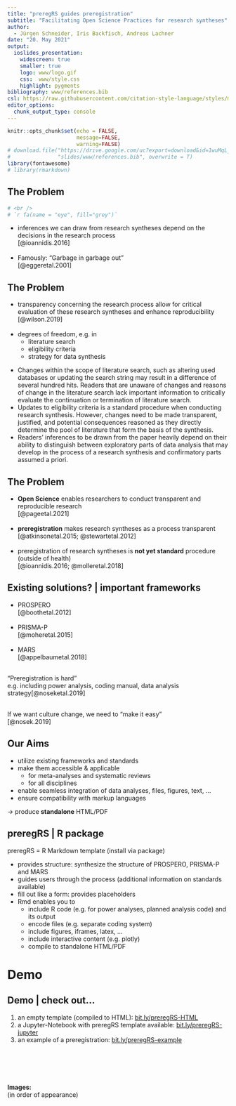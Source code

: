 ```yaml
---
title: "preregRS guides preregistration"  
subtitle: "Facilitating Open Science Practices for research syntheses"
author: 
  - Jürgen Schneider, Iris Backfisch, Andreas Lachner
date: "20. May 2021"
output:
  ioslides_presentation:
    widescreen: true
    smaller: true
    logo: www/logo.gif
    css:  www/style.css
    highlight: pygments
bibliography: www/references.bib
csl: https://raw.githubusercontent.com/citation-style-language/styles/master/apa.csl
editor_options: 
  chunk_output_type: console
---
```



```r
knitr::opts_chunk$set(echo = FALSE,
                      message=FALSE, 
                      warning=FALSE)
# download.file("https://drive.google.com/uc?export=download&id=1wuMqL_Z8T9rxuGvn0VP6siag90kHDm2O",
#               "slides/www/references.bib", overwrite = T)
library(fontawesome)
# library(rmarkdown)
```

## The Problem
```r
# <br /> 
# `r fa(name = "eye", fill="grey")` 
```


* inferences we can draw from research syntheses depend on the decisions in the research process<br /><span class="mysource">[@ioannidis.2016]</span><br /><br />
* Famously: "Garbage in garbage out" <br /><span class="mysource">[@eggeretal.2001]</span>
 
## The Problem

* transparency concerning the research process allow for critical evaluation of these research syntheses and enhance reproducibility <br /><span class="mysource">[@wilson.2019]</span><br /><br />
* degrees of freedom, e.g. in
  + literature search
  + eligibility criteria
  + strategy for data synthesis 


<div class="notes">
* Changes within the scope of literature search, such as altering used databases or updating the search string may result in a difference of several hundred hits. Readers that are unaware of changes and reasons of change in the literature search lack important information to critically evaluate the continuation or termination of literature search.
* Updates to eligibility criteria is a standard procedure when conducting research synthesis. However, changes need to be made transparent, justified, and potential consequences reasoned as they directly determine the pool of literature that form the basis of the synthesis.
* Readers’ inferences to be drawn from the paper heavily depend on their ability to distinguish between exploratory parts of data analysis that may develop in the process of a research synthesis and confirmatory parts assumed a priori.
</div>

## The Problem

* __Open Science__ enables researchers to conduct transparent and reproducible research <br /><span class="mysource">[@pageetal.2021]</span><br /><br />
* __preregistration__ makes research syntheses as a process transparent<br /><span class="mysource">[@atkinsonetal.2015; @stewartetal.2012]</span><br /><br />
* preregistration of research syntheses is __not yet standard__ procedure (outside of health)<br /><span class="mysource">[@ioannidis.2016; @molleretal.2018]</span>

## Existing solutions? | important frameworks


* PROSPERO <br /><span class="mysource">[@boothetal.2012]</span><br /><br />
* PRISMA-P <br /><span class="mysource">[@moheretal.2015]</span><br /><br />
* MARS <br /><span class="mysource">[@appelbaumetal.2018]</span><br /><br />

"Preregistration is hard" <br />
e.g. including power analysis, coding manual, data analysis strategy<span class="mysource">[@noseketal.2019]</span><br /><br />

If we want culture change, we need to "make it easy" <br /><span class="mysource">[@nosek.2019]</span>

## Our Aims

* utilize existing frameworks and standards
* make them accessible & applicable
  - for meta-analyses and systematic reviews 
  - for all disciplines
* enable seamless integration of data analyses, files, figures, text, ...
* ensure compatibility with markup languages

-> produce __standalone__ HTML/PDF

## preregRS | R package

preregRS = R Markdown template (install via package)

* provides structure: synthesize the structure of PROSPERO, PRISMA-P and MARS
* guides users through the process (additional information on standards available)
* fill out like a form: provides placeholders
* Rmd enables you to 
  - include R code (e.g. for power analyses, planned analysis code) and its output
  - encode files (e.g. separate coding system)
  - include figures, iframes, latex, ...
  - include interactive content (e.g. plotly)
  - compile to standalone HTML/PDF

# Demo

<div class="fullscreenac"></div>


## Demo | check out...

1. an empty template (compiled to HTML): [bit.ly/preregRS-HTML](https://bit.ly/preregRS-HTML)  
2. a Jupyter-Notebook with preregRS template available: [bit.ly/preregRS-jupyter](https://bit.ly/preregRS-jupyter)  
3. an example of a preregistration: [bit.ly/preregRS-example](https://bit.ly/preregRS-example)  


# {-}


<div id="refs"></div>



# &nbsp;
__Images:__  
(in order of appearance)  
  
<span style="font-size:.7em;">

</span>